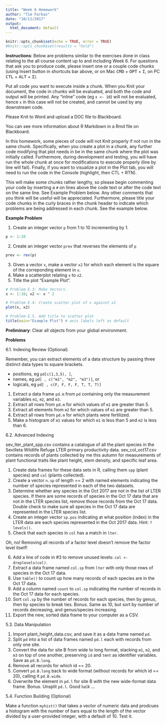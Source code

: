 ```yaml
---
title: "Week 6 Homework"
author: "Tim Farkas"
date: "10/11/2017"
output:
  html_document: default
---
```


```r
knitr::opts_chunk$set(echo = TRUE, error = TRUE)
#knitr::opts_chunk$set(results = "hold")
```

**Instructions**: Below are problems similar to the exercises done in class relating to the all course content up to and including Week 6. For questions that ask you to produce code, please insert one or a couple code chunks (using Insert button in shortcuts bar above, or on Mac <kbd>CMD</kbd> + <kbd>OPT</kbd> + <kbd>I</kbd>, on PC <kbd>CTL</kbd> + <kbd>ALT</kbd> + <kbd>I</kbd>). 

Put all code you want to execute inside a chunk. When you Knit your document, the code in chunks will be evaluated, and both the code and output will be printed. Any "inline" code (eg `x <- 10`) will not be evaluated, hence `x` in this case will not be created, and cannot be used by any downstream code. 

Please Knit to Word and upload a DOC file to Blackboard.

You can see more information about R Markdown in a Rmd file on Blackboard. 

In this homework, some pieces of code will not Knit properly if not run in the same chunk. Specifically, when you create a plot in a chunk, any further code modifying that plot needs in be in the same chunk where the plot was initially called. Furthermore, during development and testing, you will have run the whole chunk at once for modifications to execute properly (line by line will fail). Finally, if you want to visualize a plot in the Plot tab, you will need to  run the code in the Console (highlight, then CTL + RTN).

This will make some chunks rather lengthy, so please begin commenting your code by inserting a `#` on lines above the code text or after the code text on the same line. See Example Problem below. Any other comments that you think will be useful will be appreciated. Furthermore, please title your code chunks in the curly braces in the chunk header to indicate which problems are being addressed in each chunk. See the example below.

**Example Problem**

1. Create an integer vector `p` from 1 to 10 incrementing by 1. 
```r
p <- 1:10 
```
2. Create an integer vector `prev` that reverses the elements of `p`
```r
prev <- rev(p)
```
3. Given a vector `x`, make a vector `x2` for which each element is the square of the correponding element in `x`. 
4. Make a scatterplot relating `x` to `x2`.
5. Title the plot "Example Plot". 
```r
# Problem E.3: Make Vectors.
x <- 1:10; x2 <- x ^ 2 

# Problem E.4: Create scatter plot of x against x2
plot(x, x2)

# Problem E.5. Add title to scatter plot
title(main="Example Plot") # axis labels left as default
```


**Preliminary**: Clear all objects from your global environment.

**Problems**

6.1. Indexing Review (Optional)

Remember, you can extract elements of a data structure by passing three distinct data types to square brackets.

* positions, eg `pd[c(1,3,5), ]`,
* names, eg     `pd[ , c("m1", "m2", "m3")]`, or
* logicals, eg  `pd[ , c(F, F, F, F, T, T, T)]`

01. Extract a data frame `pd.m` from `pd` containing only the measurement variables `m1`, `m2`, and `m3`.
02. Extract all rows from `pd.m` for which values of `m1` are greater than 5.  
03. Extract all elements from `m2` for which values of `m1` are greater than 5.
04. Extract all rows from `pd.m` for which plants were fertilized.  
05. Make a histogram of `m1` values for which `m1` is less than 5 and `m2` is  less than 6.

6.2. Advanced Indexing

sev_lter_plant_spp.csv contains a catalogue of all the plant species in the Sevilleta Wildlife Refuge LTER primary productivity data. sev_col_oct17.csv contains records of plants collected by me this autumn for measurements of plant functional traits like plant height, stem density, and specific leaf area.

01. Create data frames for these data sets in R, calling them `spp` (plant species) and `col` (plants collected).
02. Create a vector `n.sp` of length == 2 with named elements indicating the number of species represented in each of the two datasets. 
03. Determine whether any species in the Oct 2017 are not in the list of LTER species. If there are some records of species in the Oct 17 data that are not in the LTER species list, remove those records from the Oct 17 data. Double check to make sure all species in the Oct 17 data are represented in the LTER species list.
04. Create an integer vector `sp.pos` indicating at what position (index) in the LTER data are each species represented in the Oct 2017 data. Hint: `?levels()`.
05. Check that each species in `col` has a match in `lter`. 

Oh, no! Removing all records of a factor level doesn't remove the factor level itself! 

06. Add a line of code in #3 to remove unused levels: `col <- droplevels(col)`.
07. Extract a data frame named `col.sp` from `lter` with only those rows of species in the Oct 17 data.
08. Use `table()` to count up how many records of each species are in the Oct 17 data. 
09. Add a column named `count` to `col.sp` indicating the number of records in the Oct 17 data for each species.
10. Sort `col.sp` by the number of records for each species, then by genus, then by species to break ties.
Bonus. Same as 10, but sort by number of records decreasing, and genus/species increasing.
11. Export the new, sorted data frame to your computer as a CSV. 

5.3. Data Manipulation

01. Import plant_height_data.csv, and save it as a data frame named `pd`.
02. Split `pd` into a list of data frames named `pd.l` each with records from only one site.
03. Convert the data for site B from wide to long format, stacking `m1`, `m2`, and `m3` on top of one another, preserving `id` and `tmnt` as identifier variables. Save as `pd.B.long`.
04. Remove all records for which id == 20. 
05. Convert `pd.B.long` back to wide format (without records for which id == 20), calling it `pd.B.wide`.
06. Overwrite the element in `pd.l` for site B with the new wide-format data frame.
Bonus. Unsplit `pd.l`. Good luck ... 

5.4. Function Building (Optional)

Make a function `myhist()` that takes a vector of numeric data and prodcues a histogram with the number of bars equal to the length of the vector divided by a user-provided integer, with a default of 10. Test it. 
